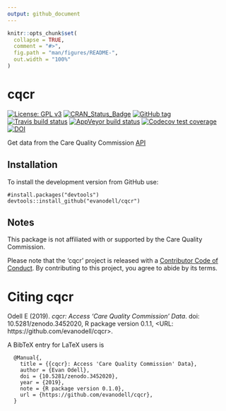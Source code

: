 ```yaml
---
output: github_document
---
```


<!-- README.md is generated from README.Rmd. Please edit that file -->

```r
knitr::opts_chunk$set(
  collapse = TRUE,
  comment = "#>",
  fig.path = "man/figures/README-",
  out.width = "100%"
)
```
# cqcr

<!-- badges: start -->
[![License: GPL v3](https://img.shields.io/badge/License-GPLv3-blue.svg)](https://www.gnu.org/licenses/gpl-3.0)
[![CRAN_Status_Badge](https://www.r-pkg.org/badges/version/cqcr)](https://cran.r-project.org/package=cqcr)
[![GitHub tag](https://img.shields.io/github/tag/evanodell/cqcr.svg)](https://github.com/evanodell/cqcr)
[![Travis build status](https://travis-ci.org/evanodell/cqcr.svg?branch=master)](https://travis-ci.org/evanodell/cqcr)
[![AppVeyor build status](https://ci.appveyor.com/api/projects/status/github/evanodell/cqcr?branch=master&svg=true)](https://ci.appveyor.com/project/evanodell/cqcr)
[![Codecov test coverage](https://codecov.io/gh/evanodell/cqcr/branch/master/graph/badge.svg)](https://codecov.io/gh/evanodell/cqcr?branch=master)
[![DOI](https://zenodo.org/badge/204009825.svg)](https://zenodo.org/badge/latestdoi/204009825)
<!-- badges: end -->

Get data from the Care Quality Commission [API](https://anypoint.mulesoft.com/exchange/portals/care-quality-commission-5/4d36bd23-127d-4acf-8903-ba292ea615d4/cqc-syndication-1/)

## Installation

To install the development version from GitHub use:

```
#install.packages("devtools")
devtools::install_github("evanodell/cqcr")
```

## Notes

This package is not affiliated with or supported by the Care Quality Commission. 

Please note that the 'cqcr' project is released with a
[Contributor Code of Conduct](https://github.com/evanodell/cqcr/blob/master/CODE_OF_CONDUCT.md).
By contributing to this project, you agree to abide by its terms.

# Citing cqcr


Odell E (2019). _cqcr: Access 'Care Quality Commission' Data_. doi: 10.5281/zenodo.3452020, R package version 0.1.1, <URL:
https://github.com/evanodell/cqcr>.

A BibTeX entry for LaTeX users is

```
  @Manual{,
    title = {{cqcr}: Access 'Care Quality Commission' Data},
    author = {Evan Odell},
    doi = {10.5281/zenodo.3452020},
    year = {2019},
    note = {R package version 0.1.0},
    url = {https://github.com/evanodell/cqcr},
  }
```

